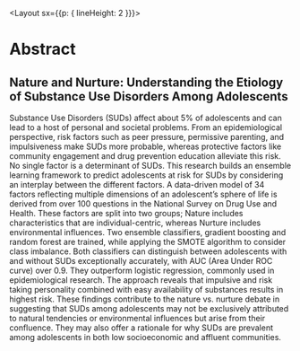 
<Layout sx={{p: {
  lineHeight: 2
}}}>

# Abstract

## Nature and Nurture: Understanding the Etiology of Substance Use Disorders Among Adolescents

Substance Use Disorders (SUDs) affect about 5% of adolescents and can lead to a host of personal and societal problems. From an epidemiological perspective, risk factors such as peer pressure, permissive parenting, and impulsiveness make SUDs more probable, whereas protective factors like community engagement and drug prevention education alleviate this risk. No single factor is a determinant of SUDs. This research builds an ensemble learning framework to predict adolescents at risk for SUDs by considering an interplay between the different factors. A data-driven model of 34 factors reflecting multiple dimensions of an adolescent’s sphere of life is derived from over 100 questions in the National Survey on Drug Use and Health. These factors are split into two groups; Nature includes characteristics that are individual-centric, whereas Nurture includes environmental influences. Two ensemble classifiers, gradient boosting and random forest are trained, while applying the SMOTE algorithm to consider class imbalance. Both classifiers can distinguish between adolescents with and without SUDs exceptionally accurately, with AUC (Area Under ROC curve) over 0.9. They outperform logistic regression, commonly used in epidemiological research. The approach reveals that impulsive and risk taking personality combined with easy availability of substances results in highest risk. These findings contribute to the nature vs. nurture debate in suggesting that SUDs among adolescents may not be exclusively attributed to natural tendencies or environmental influences but arise from their confluence. They may also offer a rationale for why SUDs are prevalent among adolescents in both low socioeconomic and affluent communities.

</Layout>
